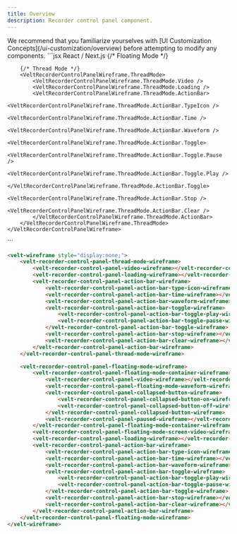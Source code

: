 ```yaml
---
title: Overview
description: Recorder control panel component.
---
```


<Note>
We recommend that you familiarize yourselves with [UI Customization Concepts](/ui-customization/overview) before attempting to modify any components.
</Note>


<RequestExample>
```jsx React / Next.js
<VeltWireframe>
    <VeltRecorderControlPanelWireframe>
        {/* Floating Mode */}
        <VeltRecorderControlPanelWireframe.FloatingMode>
            <VeltRecorderControlPanelWireframe.FloatingMode.Container>
                <VeltRecorderControlPanelWireframe.FloatingMode.Video />
                <VeltRecorderControlPanelWireframe.FloatingMode.Waveform />
                <VeltRecorderControlPanelWireframe.FloatingMode.CollapsedButton>
                    <VeltRecorderControlPanelWireframe.FloatingMode.CollapsedButton.On />
                    <VeltRecorderControlPanelWireframe.FloatingMode.CollapsedButton.Off />
                </VeltRecorderControlPanelWireframe.FloatingMode.CollapsedButton>
                <VeltRecorderControlPanelWireframe.FloatingMode.Paused />
            </VeltRecorderControlPanelWireframe.FloatingMode.Container>
            <VeltRecorderControlPanelWireframe.FloatingMode.ScreenVideo />
            <VeltRecorderControlPanelWireframe.FloatingMode.Loading />
            <VeltRecorderControlPanelWireframe.FloatingMode.ActionBar>
                <VeltRecorderControlPanelWireframe.FloatingMode.ActionBar.TypeIcon />
                <VeltRecorderControlPanelWireframe.FloatingMode.ActionBar.Time />
                <VeltRecorderControlPanelWireframe.FloatingMode.ActionBar.Waveform />
                <VeltRecorderControlPanelWireframe.FloatingMode.ActionBar.Toggle>
                    <VeltRecorderControlPanelWireframe.FloatingMode.ActionBar.Toggle.Pause />
                    <VeltRecorderControlPanelWireframe.FloatingMode.ActionBar.Toggle.Play />
                </VeltRecorderControlPanelWireframe.FloatingMode.ActionBar.Toggle>
                <VeltRecorderControlPanelWireframe.FloatingMode.ActionBar.Stop />
                <VeltRecorderControlPanelWireframe.FloatingMode.ActionBar.Clear />
            </VeltRecorderControlPanelWireframe.FloatingMode.ActionBar>
        </VeltRecorderControlPanelWireframe.FloatingMode>

        {/* Thread Mode */}
        <VeltRecorderControlPanelWireframe.ThreadMode>
            <VeltRecorderControlPanelWireframe.ThreadMode.Video />
            <VeltRecorderControlPanelWireframe.ThreadMode.Loading />
            <VeltRecorderControlPanelWireframe.ThreadMode.ActionBar>
                <VeltRecorderControlPanelWireframe.ThreadMode.ActionBar.TypeIcon />
                <VeltRecorderControlPanelWireframe.ThreadMode.ActionBar.Time />
                <VeltRecorderControlPanelWireframe.ThreadMode.ActionBar.Waveform />
                <VeltRecorderControlPanelWireframe.ThreadMode.ActionBar.Toggle>
                    <VeltRecorderControlPanelWireframe.ThreadMode.ActionBar.Toggle.Pause />
                    <VeltRecorderControlPanelWireframe.ThreadMode.ActionBar.Toggle.Play />
                </VeltRecorderControlPanelWireframe.ThreadMode.ActionBar.Toggle>
                <VeltRecorderControlPanelWireframe.ThreadMode.ActionBar.Stop />
                <VeltRecorderControlPanelWireframe.ThreadMode.ActionBar.Clear />
            </VeltRecorderControlPanelWireframe.ThreadMode.ActionBar>
        </VeltRecorderControlPanelWireframe.ThreadMode>
    </VeltRecorderControlPanelWireframe>
</VeltWireframe>
```

```HTML HTML
<velt-wireframe style="display:none;">
    <velt-recorder-control-panel-thread-mode-wireframe>
        <velt-recorder-control-panel-video-wireframe></velt-recorder-control-panel-video-wireframe>
        <velt-recorder-control-panel-loading-wireframe></velt-recorder-control-panel-loading-wireframe>
        <velt-recorder-control-panel-action-bar-wireframe>
            <velt-recorder-control-panel-action-bar-type-icon-wireframe></velt-recorder-control-panel-action-bar-type-icon-wireframe>
            <velt-recorder-control-panel-action-bar-time-wireframe></velt-recorder-control-panel-action-bar-time-wireframe>
            <velt-recorder-control-panel-action-bar-waveform-wireframe></velt-recorder-control-panel-action-bar-waveform-wireframe>
            <velt-recorder-control-panel-action-bar-toggle-wireframe>
                <velt-recorder-control-panel-action-bar-toggle-play-wireframe></velt-recorder-control-panel-action-bar-toggle-play-wireframe>
                <velt-recorder-control-panel-action-bar-toggle-pause-wireframe></velt-recorder-control-panel-action-bar-toggle-pause-wireframe>
            </velt-recorder-control-panel-action-bar-toggle-wireframe>
            <velt-recorder-control-panel-action-bar-stop-wireframe></velt-recorder-control-panel-action-bar-stop-wireframe>
            <velt-recorder-control-panel-action-bar-clear-wireframe></velt-recorder-control-panel-action-bar-clear-wireframe>
        </velt-recorder-control-panel-action-bar-wireframe>
    </velt-recorder-control-panel-thread-mode-wireframe>

    <velt-recorder-control-panel-floating-mode-wireframe>
        <velt-recorder-control-panel-floating-mode-container-wireframe>
            <velt-recorder-control-panel-video-wireframe></velt-recorder-control-panel-video-wireframe>
            <velt-recorder-control-panel-floating-mode-waveform-wireframe></velt-recorder-control-panel-floating-mode-waveform-wireframe>
            <velt-recorder-control-panel-collapsed-button-wireframe>
                <velt-recorder-control-panel-collapsed-button-on-wireframe></velt-recorder-control-panel-collapsed-button-on-wireframe>
                <velt-recorder-control-panel-collapsed-button-off-wireframe></velt-recorder-control-panel-collapsed-button-off-wireframe>
            </velt-recorder-control-panel-collapsed-button-wireframe>
            <velt-recorder-control-panel-paused-wireframe></velt-recorder-control-panel-paused-wireframe>
        </velt-recorder-control-panel-floating-mode-container-wireframe>
        <velt-recorder-control-panel-floating-mode-screen-video-wireframe></velt-recorder-control-panel-floating-mode-screen-video-wireframe>
        <velt-recorder-control-panel-loading-wireframe></velt-recorder-control-panel-loading-wireframe>
        <velt-recorder-control-panel-action-bar-wireframe>
            <velt-recorder-control-panel-action-bar-type-icon-wireframe></velt-recorder-control-panel-action-bar-type-icon-wireframe>
            <velt-recorder-control-panel-action-bar-time-wireframe></velt-recorder-control-panel-action-bar-time-wireframe>
            <velt-recorder-control-panel-action-bar-waveform-wireframe></velt-recorder-control-panel-action-bar-waveform-wireframe>
            <velt-recorder-control-panel-action-bar-toggle-wireframe>
                <velt-recorder-control-panel-action-bar-toggle-play-wireframe></velt-recorder-control-panel-action-bar-toggle-play-wireframe>
                <velt-recorder-control-panel-action-bar-toggle-pause-wireframe></velt-recorder-control-panel-action-bar-toggle-pause-wireframe>
            </velt-recorder-control-panel-action-bar-toggle-wireframe>
            <velt-recorder-control-panel-action-bar-stop-wireframe></velt-recorder-control-panel-action-bar-stop-wireframe>
            <velt-recorder-control-panel-action-bar-clear-wireframe></velt-recorder-control-panel-action-bar-clear-wireframe>
        </velt-recorder-control-panel-action-bar-wireframe>
    </velt-recorder-control-panel-floating-mode-wireframe>
</velt-wireframe>
```
</RequestExample>

